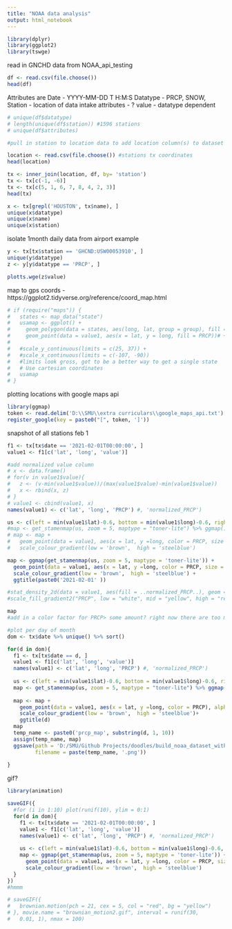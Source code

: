 ```yaml
---
title: "NOAA data analysis"
output: html_notebook
---
```



```r
library(dplyr)
library(ggplot2)
library(tswge)
```

read in GNCHD data from NOAA_api_testing
```r
df <- read.csv(file.choose())
head(df)
```

Attributes are
Date - YYYY-MM-DD T H:M:S
Datatype - PRCP, SNOW, 
Station - location of data intake
attributes - ? 
value - datatype dependent 


```r
# unique(df$datatype)
# length(unique(df$station)) #1596 stations
# unique(df$attributes)

#pull in station to location data to add location column(s) to dataset 

location <- read.csv(file.choose()) #stations tx coordinates
head(location)
```


```r
tx <- inner_join(location, df, by= 'station')
tx <- tx[c(-1, -6)]
tx <- tx[c(5, 1, 6, 7, 8, 4, 2, 3)]
head(tx)
```


```r
x <- tx[grepl('HOUSTON', tx$name), ]
unique(x$datatype)
unique(x$name)
unique(x$station)
```

isolate 1month daily data from airport example
```r
y <- tx[tx$station == 'GHCND:USW00053910', ]
unique(y$datatype)
z <- y[y$datatype == 'PRCP', ]
```
```r
plotts.wge(z$value)
```

map to gps coords - https://ggplot2.tidyverse.org/reference/coord_map.html

```r
# if (require("maps")) {
#   states <- map_data("state")
#   usamap <- ggplot() +
#     geom_polygon(data = states, aes(long, lat, group = group), fill = "white", colour = "black") +
#     geom_point(data = value1, aes(x = lat, y = long, fill = PRCP))# + 
#   
#   #scale_y_continuous(limits = c(25, 37)) +
#   #scale_x_continuous(limits = c(-107, -90))
#   #limits look gross, got to be a better way to get a single state
#   # Use cartesian coordinates
#   usamap
# }

```

plotting locations with google maps api
```r
library(ggmap)
token <- read.delim('D:\\SMU\\extra curriculars\\google_maps_api.txt')[[1]]
register_google(key = paste0("[", token, ']'))
```
snapshot of all stations feb 1
```r
f1 <- tx[tx$date == '2021-02-01T00:00:00', ]
value1 <- f1[c('lat', 'long', 'value')]

#add normalized value column
# x <- data.frame()
# for(v in value1$value){ 
#   z <- (v-min(value1$value))/(max(value1$value)-min(value1$value))
#   x <- rbind(x, z)
# }
# value1 <- cbind(value1, x)
names(value1) <- c('lat', 'long', 'PRCP') #, 'normalized_PRCP')

us <- c(left = min(value1$lat)-0.6, bottom = min(value1$long)-0.6, right = max(value1$lat)+0.6, top = max(value1$long)+0.6)
#map <- get_stamenmap(us, zoom = 5, maptype = "toner-lite") %>% ggmap() 
# map <- map + 
#   geom_point(data = value1, aes(x = lat, y =long, color = PRCP, size = PRCP),shape = '*', alpha = .05) +
#   scale_colour_gradient(low = 'brown',  high = 'steelblue')

map <- ggmap(get_stamenmap(us, zoom = 5, maptype = 'toner-lite')) +
  geom_point(data = value1, aes(x = lat, y =long, color = PRCP, size = PRCP),shape = '*', alpha = .05)+
  scale_colour_gradient(low = 'brown',  high = 'steelblue') +
  ggtitle(paste0('2021-02-01' ))

#stat_density_2d(data = value1, aes(fill = ..normalized_PRCP..), geom = "polygon", alpha = .3, color = NA) +
#scale_fill_gradient2("PRCP", low = "white", mid = "yellow", high = "red", midpoint = .5)

map
#add in a color factor for PRCP> some amount? right now there are too many 0's to make out points of interest, could omit zeroes?
```



```r
#plot per day of month
dom <- tx$date %>% unique() %>% sort()

for(d in dom){
  f1 <- tx[tx$date == d, ]
  value1 <- f1[c('lat', 'long', 'value')]
  names(value1) <- c('lat', 'long', 'PRCP') #, 'normalized_PRCP')
  
  us <- c(left = min(value1$lat)-0.6, bottom = min(value1$long)-0.6, right = max(value1$lat)+0.6, top = max(value1$long)+0.6)
  map <- get_stamenmap(us, zoom = 5, maptype = "toner-lite") %>% ggmap() 
  
  map <- map + 
    geom_point(data = value1, aes(x = lat, y =long, color = PRCP), alpha = .11) +
    scale_colour_gradient(low = 'brown',  high = 'steelblue')+
    ggtitle(d)
  map
  temp_name <- paste0('prcp_map', substring(d, 1, 10))
  assign(temp_name, map)
  ggsave(path = 'D:/SMU/Github Projects/doodles/build_noaa_dataset_with_api/tx_prcp_plots',
         filename = paste(temp_name, '.png'))
  
}

```
gif?
```r
library(animation)
```
```r
saveGIF({
  #for (i in 1:10) plot(runif(10), ylim = 0:1)
  for(d in dom){
    f1 <- tx[tx$date == '2021-02-01T00:00:00', ]
    value1 <- f1[c('lat', 'long', 'value')]
    names(value1) <- c('lat', 'long', 'PRCP') #, 'normalized_PRCP')
    
    us <- c(left = min(value1$lat)-0.6, bottom = min(value1$long)-0.6, right = max(value1$lat)+0.6, top = max(value1$long)+0.6)
    map <- ggmap(get_stamenmap(us, zoom = 5, maptype = 'toner-lite')) +
      geom_point(data = value1, aes(x = lat, y =long, color = PRCP, size = PRCP),shape = '*', alpha = .05)+
      scale_colour_gradient(low = 'brown',  high = 'steelblue')
  }
})
#hmmm
```

```r
# saveGIF({
#   brownian.motion(pch = 21, cex = 5, col = "red", bg = "yellow")
# }, movie.name = "brownian_motion2.gif", interval = runif(30, 
#   0.01, 1), nmax = 100)
```















